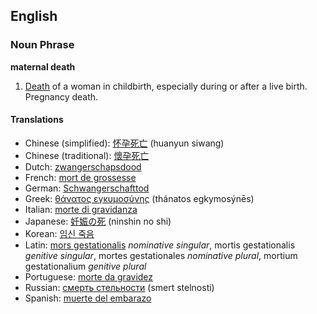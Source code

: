 ==English==

===Noun Phrase===
'''maternal death'''

#[[Death]] of a woman in childbirth, especially during or after a live birth. Pregnancy death.

{{Wikipedia}}

====Translations====

*Chinese (simplified): [[怀孕死亡]] (huanyun siwang)
*Chinese (traditional): [[懷孕死亡]]
*Dutch: [[zwangerschapsdood]]
*French: [[mort de grossesse]]
*German: [[Schwangerschafttod]]
*Greek: [[θάνατος εγκυμοσύνης]] (thánatos egkymosýnēs)
*Italian: [[morte di gravidanza]]
*Japanese: [[妊娠の死]] (ninshin no shi)
*Korean: [[임신 죽음]]
*Latin: [[mors gestationalis]] ''nominative singular'', mortis gestationalis ''genitive singular'', mortes gestationales ''nominative plural'', mortium gestationalium ''genitive plural''
*Portuguese: [[morte da gravidez]]
*Russian: [[смерть стельности]] (smert stelnosti)
*Spanish: [[muerte del embarazo]]